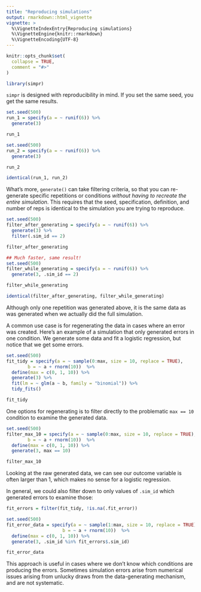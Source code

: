 ```yaml
---
title: "Reproducing simulations"
output: rmarkdown::html_vignette
vignette: >
  %\VignetteIndexEntry{Reproducing simulations}
  %\VignetteEngine{knitr::rmarkdown}
  %\VignetteEncoding{UTF-8}
---
```


```r
knitr::opts_chunk$set(
  collapse = TRUE,
  comment = "#>"
)
```

```r
library(simpr)
```

`simpr` is designed with reproducibility in mind.  If you set the same seed, you get the same results.

```r
set.seed(500)
run_1 = specify(a = ~ runif(6)) %>% 
  generate(3)

run_1
```

```r
set.seed(500)
run_2 = specify(a = ~ runif(6)) %>% 
  generate(3)

run_2
```

```r
identical(run_1, run_2)
```

What's more, `generate()` can take filtering criteria, so that you can re-generate specific repetitions or conditions *without having to recreate the entire simulation*. This requires that the seed, specification, definition, and number of reps is identical to the simulation you are trying to reproduce.

```r
set.seed(500)
filter_after_generating = specify(a = ~ runif(6)) %>% 
  generate(3) %>% 
  filter(.sim_id == 2)

filter_after_generating
```
```r
## Much faster, same result!
set.seed(500)
filter_while_generating = specify(a = ~ runif(6)) %>% 
  generate(3, .sim_id == 2)

filter_while_generating
```
```r
identical(filter_after_generating, filter_while_generating)
```

Although only one repetition was generated above, it is the same data as was generated when we actually did the full simulation.

A common use case is for regenerating the data in cases where an error was created.  Here's an example of a simulation that only generated errors in one condition. We generate some data and fit a logistic regression, but notice that we get some errors.

```r
set.seed(500)
fit_tidy = specify(a = ~ sample(0:max, size = 10, replace = TRUE),
        b = ~ a + rnorm(10))  %>% 
  define(max = c(0, 1, 10)) %>%
  generate(3) %>% 
  fit(lm = ~ glm(a ~ b, family = "binomial")) %>% 
  tidy_fits()

fit_tidy
```

One options for regenerating is to filter directly to the problematic `max == 10` condition to examine the generated data.

```r
set.seed(500)
filter_max_10 = specify(a = ~ sample(0:max, size = 10, replace = TRUE),
        b = ~ a + rnorm(10))  %>% 
  define(max = c(0, 1, 10)) %>%
  generate(3, max == 10)

filter_max_10
```

Looking at the raw generated data, we can see our outcome variable is often larger than 1, which makes no sense for a logistic regression.

In general, we could also filter down to only values of `.sim_id` which generated errors to examine those:

```r
fit_errors = filter(fit_tidy, !is.na(.fit_error))

set.seed(500)
fit_error_data = specify(a = ~ sample(1:max, size = 10, replace = TRUE),
                     b = ~ a + rnorm(10))  %>% 
  define(max = c(0, 1, 10)) %>%
  generate(3, .sim_id %in% fit_errors$.sim_id)

fit_error_data
```

This approach is useful in cases where we don't know which conditions are producing the errors.  Sometimes simulation errors arise from numerical issues arising from unlucky draws from the data-generating mechanism, and are not systematic.

